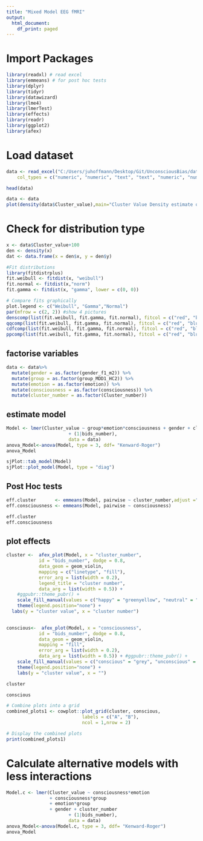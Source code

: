 ---
title: "Mixed Model EEG fMRI"
output:
  html_document:
    df_print: paged
---

# Import Packages

```{r}
library(readxl) # read excel
library(emmeans) # for post hoc tests
library(dplyr)
library(tidyr)
library(datawizard)
library(lme4)
library(lmerTest) 
library(effects) 
library(readr)
library(ggplot2)
library(afex)
```

# Load dataset

```{r}
data <- read_excel("C:/Users/juhoffmann/Desktop/Git/UnconsciousBias/data/regressors_10_Cluster_MixedModel.xlsx", 
    col_types = c("numeric", "numeric", "text", "text", "numeric", "numeric", "numeric", "numeric", "numeric"))

head(data)
```


```{r}
data <- data
plot(density(data$Cluster_value),main="Cluster Value Density estimate of data")

```


# Check for distribution type

```{r}
x <- data$Cluster_value+100
den <- density(x)
dat <- data.frame(x = den$x, y = den$y) 

#Fit distributions
library(fitdistrplus)
fit.weibull <- fitdist(x, "weibull")
fit.normal <- fitdist(x,"norm")
fit.gamma <- fitdist(x, "gamma", lower = c(0, 0))

# Compare fits graphically
plot.legend <- c("Weibull", "Gamma","Normal")
par(mfrow = c(2, 2)) #show 4 pictures
denscomp(list(fit.weibull, fit.gamma, fit.normal), fitcol = c("red", "blue","green"), legendtext = plot.legend)
qqcomp(list(fit.weibull, fit.gamma, fit.normal), fitcol = c("red", "blue","green"), legendtext = plot.legend)
cdfcomp(list(fit.weibull, fit.gamma, fit.normal), fitcol = c("red", "blue","green"), legendtext = plot.legend)
ppcomp(list(fit.weibull, fit.gamma, fit.normal), fitcol = c("red", "blue","green"), legendtext = plot.legend)
```
## factorise variables

```{r}
data <- data%>%
  mutate(gender = as.factor(gender_f1_m2)) %>%
  mutate(group = as.factor(group_MDD1_HC2)) %>%
  mutate(emotion = as.factor(emotion)) %>%
  mutate(consciousness = as.factor(consciousness)) %>%
  mutate(cluster_number = as.factor(Cluster_number))

```


## estimate model

```{r}
Model <- lmer(Cluster_value ~ group*emotion*consciousness + gender + cluster_number 
                       + (1|bids_number),
                       data = data)
anova_Model<-anova(Model, type = 3, ddf= "Kenward-Roger")
anova_Model
```

```{r}
sjPlot::tab_model(Model)
sjPlot::plot_model(Model, type = "diag")
```

## Post Hoc tests

```{r}
eff.cluster       <- emmeans(Model, pairwise ~ cluster_number,adjust ="bonferroni")
eff.consciousness <- emmeans(Model, pairwise ~ consciousness)

```

```{r}
eff.cluster
eff.consciousness
```

## plot effects

```{r}
cluster <-  afex_plot(Model, x = "cluster_number", 
            id = "bids_number", dodge = 0.8, 
            data_geom = geom_violin, 
            mapping = c("linetype", "fill"),
            error_arg = list(width = 0.2),
            legend_title = "cluster number",
            data_arg = list(width = 0.5)) + 
    #ggpubr::theme_pubr() + 
    scale_fill_manual(values = c("happy" = "greenyellow", "neutral" = "lightblue", "sad"= "orange")) + 
    theme(legend.position="none") +
  labs(y = "cluster value", x = "cluster number")

  
conscious<-  afex_plot(Model, x = "consciousness", 
            id = "bids_number", dodge = 0.8,
            data_geom = geom_violin, 
            mapping = "fill",
            error_arg = list(width = 0.2),
            data_arg = list(width = 0.5)) + #ggpubr::theme_pubr() + 
    scale_fill_manual(values = c("conscious" = "grey", "unconscious" = "white")) +
    theme(legend.position="none") + 
    labs(y = "cluster value", x = "")

```

```{r}
cluster
```

```{r}
conscious
```

```{r}
# Combine plots into a grid
combined_plots1 <- cowplot::plot_grid(cluster, conscious,
                            labels = c("A", "B"),
                            ncol = 1,nrow = 2)

# Display the combined plots
print(combined_plots1)
```




# Calculate alternative models with less interactions

```{r}
Model.c <- lmer(Cluster_value ~ consciousness*emotion 
                + consciousness*group 
                + emotion*group
                + gender + cluster_number 
                       + (1|bids_number),
                       data = data)
anova_Model<-anova(Model.c, type = 3, ddf= "Kenward-Roger")
anova_Model
```